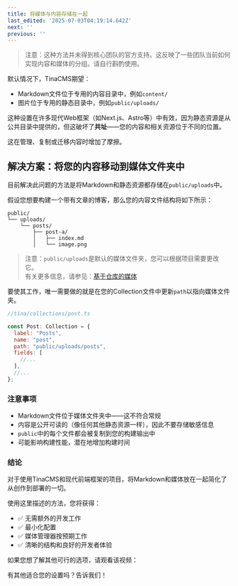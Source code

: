 ```yaml
---
title: 将媒体与内容存储在一起
last_edited: '2025-07-03T04:19:14.642Z'
next: ''
previous: ''
---
```


> 注意：这种方法并未得到核心团队的官方支持。这反映了一些团队当前如何实现内容和媒体的分组。请自行斟酌使用。

默认情况下，TinaCMS期望：

* Markdown文件位于专用的内容目录中，例如`content/`
* 图片位于专用的静态目录中，例如`public/uploads/`

这种设置在许多现代Web框架（如Next.js、Astro等）中有效，因为静态资源是从公共目录中提供的，但这破坏了**共址**——您的内容和相关资源位于不同的位置。

这在管理、复制或迁移内容时增加了摩擦。

## 解决方案：将您的内容移动到媒体文件夹中

目前解决此问题的方法是将Markdown和静态资源都存储在`public/uploads`中。

假设您想要构建一个带有文章的博客，那么您的内容文件结构将如下所示：

```
public/
└── uploads/
    └── posts/
        ├── post-a/
        │   ├── index.md
        │   └── image.png
```

> 注意：`public/uploads`是默认的媒体文件夹，您可以根据项目需要更改它。\
> 有关更多信息，请参见：[基于仓库的媒体](https://tina.io/docs/reference/media/repo-based#configuration)

要使其工作，唯一需要做的就是在您的Collection文件中更新`path`以指向媒体文件夹。

```javascript
//tina/collections/post.ts

const Post: Collection = {
  label: "Posts",
  name: "post",
  path: "public/uploads/posts",
  fields: [
    //...
  ],
  //...
};
```

### 注意事项

* Markdown文件位于媒体文件夹中——这不符合常规
* 内容是公开可读的（像任何其他静态资源一样），因此不要存储敏感信息
* `public`中的每个文件都会被复制到您的构建输出中
* 可能影响构建性能，潜在地增加构建时间

### 结论

对于使用TinaCMS和现代前端框架的项目，将Markdown和媒体放在一起简化了从创作到部署的一切。

使用这里描述的方法，您将获得：

* ✅ 无需额外的开发工作
* ✅ 最小化配置
* ✅ 媒体管理器按预期工作
* ✅ 清晰的结构和良好的开发者体验

如果您想了解其他可行的选项，请观看该视频：

<Youtube embedSrc="https://www.youtube.com/embed/bmf1uNFyNKg" minutes="5" caption="在GitHub中存储Markdown的3种选项（TinaCMS的图片和内容）" />

有其他适合您的设置吗？告诉我们！